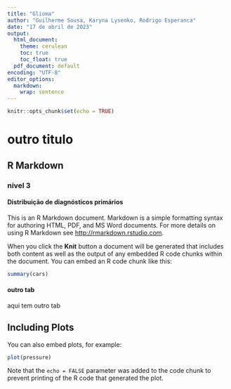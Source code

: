 ```yaml
---
title: "Glioma"
author: "Guilherme Sousa, Karyna Lysenko, Rodrigo Esperanca"
date: "17 de abril de 2023"
output:
  html_document:
    theme: cerulean
    toc: true
    toc_float: true 
  pdf_document: default
encoding: "UTF-8"
editor_options:
  markdown:
    wrap: sentence
---
```


```r
knitr::opts_chunk$set(echo = TRUE)
```
# outro titulo
## R Markdown
### nivel 3 {.tabset}
#### Distribuição de diagnósticos primários


This is an R Markdown document. Markdown is a simple formatting syntax for authoring HTML, PDF, and MS Word documents. For more details on using R Markdown see <http://rmarkdown.rstudio.com>.

When you click the **Knit** button a document will be generated that includes both content as well as the output of any embedded R code chunks within the document. You can embed an R code chunk like this:

```r
summary(cars)
```


#### outro tab
aqui tem outro tab

## Including Plots

You can also embed plots, for example:

```r
plot(pressure)
```

Note that the `echo = FALSE` parameter was added to the code chunk to prevent printing of the R code that generated the plot.
